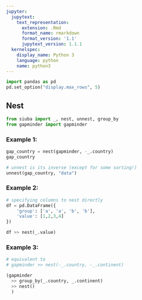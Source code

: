 ```yaml
---
jupyter:
  jupytext:
    text_representation:
      extension: .Rmd
      format_name: rmarkdown
      format_version: '1.1'
      jupytext_version: 1.1.1
  kernelspec:
    display_name: Python 3
    language: python
    name: python3
---
```


```python
import pandas as pd
pd.set_option("display.max_rows", 5)
```

## Nest

```python
from siuba import _, nest, unnest, group_by
from gapminder import gapminder
```

### Example 1: 

```python
gap_country = nest(gapminder, -_.country)
gap_country
```

```python
# unnest is its inverse (except for some sorting!)
unnest(gap_country, "data")
```

### Example 2: 

```python
# specifying columns to nest directly
df = pd.DataFrame({
    'group': ['a', 'a', 'b', 'b'],
    'value': [1,2,3,4]
})

df >> nest(_.value)
```

### Example 3: 

```python
# equivalent to
# gapminder >> nest(-_.country, -_.continent)

(gapminder
  >> group_by(_.country, _.continent)
  >> nest()
  )
```
